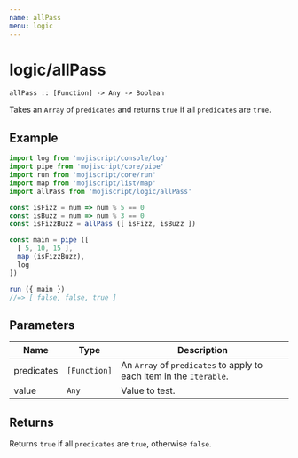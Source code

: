 ```yaml
---
name: allPass
menu: logic
---
```


# logic/allPass

`allPass :: [Function] -> Any -> Boolean`

Takes an `Array` of `predicates` and returns `true` if all `predicates` are `true`.

## Example

```javascript
import log from 'mojiscript/console/log'
import pipe from 'mojiscript/core/pipe'
import run from 'mojiscript/core/run'
import map from 'mojiscript/list/map'
import allPass from 'mojiscript/logic/allPass'

const isFizz = num => num % 5 == 0
const isBuzz = num => num % 3 == 0
const isFizzBuzz = allPass ([ isFizz, isBuzz ])

const main = pipe ([
  [ 5, 10, 15 ],
  map (isFizzBuzz),
  log
])

run ({ main })
//=> [ false, false, true ]
```

## Parameters

| Name | Type | Description |
| ---- | ---- | ----------- |
| predicates | `[Function]`  | An `Array` of `predicates` to apply to each item in the `Iterable`. |
| value | `Any`  | Value to test. |

## Returns

Returns `true` if all `predicates` are `true`, otherwise `false`.
